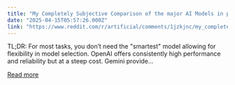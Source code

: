 ```yaml
---
title: "My Completely Subjective Comparison of the major AI Models in production use"
date: "2025-04-15T05:57:26.000Z"
link: "https://www.reddit.com/r/artificial/comments/1jzkjnc/my_completely_subjective_comparison_of_the_major/"
---
```


TL;DR:
 For most tasks, you don’t need the "smartest" model allowing for flexibility in model selection. OpenAI offers consistently high performance and reliability but at a steep cost. Gemini provide...

[Read more](https://www.reddit.com/r/artificial/comments/1jzkjnc/my_completely_subjective_comparison_of_the_major/)
